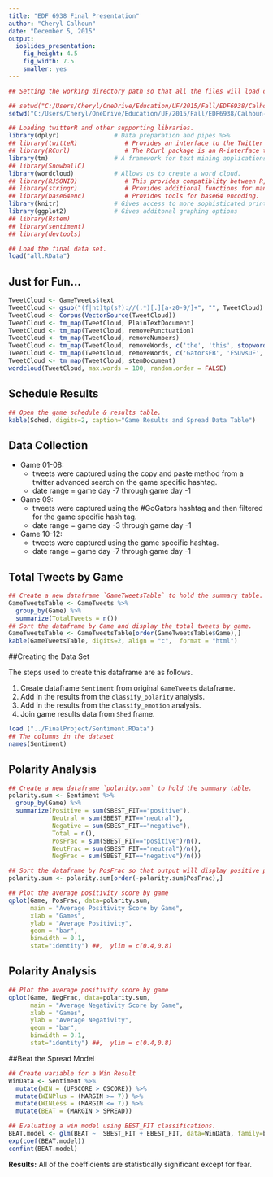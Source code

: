 ---
title: "EDF 6938 Final Presentation"
author: "Cheryl Calhoun"
date: "December 5, 2015"
output: 
  ioslides_presentation: 
    fig_height: 4.5
    fig_width: 7.5
    smaller: yes
---

<style type="text/css">

th {  background-color:#E0E0E0 ;
      border-bottom:1px solid black;
      padding:5px;}

td {
border-bottom:1px dotted black;
padding:5px;
width:auto}

table { 
border-collapse:collapse;
margin:auto;
 border: 1px solid black;}
 
caption {
    padding-top: 8px;
    padding-bottom: 8px;
    color: #777;
    text-align: left;
    font-size: 18px;
}

</style>

```{r Setup Work Environment, echo=FALSE, message=FALSE}

## Setting the working directory path so that all the files will load correctly.

## setwd("C:/Users/Cheryl/OneDrive/Education/UF/2015/Fall/EDF6938/Calhoun-Final/FinalProject")    ## Work computer 
setwd("C:/Users/Cheryl/OneDrive/Education/UF/2015/Fall/EDF6938/Calhoun-Final/FinalProject")     ## Home computer

## Loading twitterR and other supporting libraries.
library(dplyr)               # Data preparation and pipes %>%
## library(twitteR)             # Provides an interface to the Twitter Web API
## library(RCurl)               # The RCurl package is an R-interface to the libcurl library that provides HTTP facilities. 
library(tm)                  # A framework for text mining applications within R.
## library(SnowballC) 
library(wordcloud)           # Allows us to create a word cloud.
## library(RJSONIO)             # This provides compatiblity between R, Javascript & JSON. 
## library(stringr)             # Provides additional functions for manipulating strings.
## library(base64enc)           # Provides tools for base64 encoding.
library(knitr)               # Gives access to more sophisticated printing options.
library(ggplot2)             # Gives additonal graphing options
## library(Rstem)
## library(sentiment)
## library(devtools)

## Load the final data set.
load("all.RData")

```
## Just for Fun...

```{r WordCloud, eval=TRUE, warning=FALSE, echo=FALSE, message=FALSE}

TweetCloud <- GameTweets$text
TweetCloud <- gsub("(f|ht)tp(s?)://(.*)[.][a-z0-9/]+", "", TweetCloud)
TweetCloud <- Corpus(VectorSource(TweetCloud))
TweetCloud <- tm_map(TweetCloud, PlainTextDocument)
TweetCloud <- tm_map(TweetCloud, removePunctuation)
TweetCloud <- tm_map(TweetCloud, removeNumbers)
TweetCloud <- tm_map(TweetCloud, removeWords, c('the', 'this', stopwords('english')))
TweetCloud <- tm_map(TweetCloud, removeWords, c('GatorsFB', 'FSUvsUF', 'UFvsSC', 'character0'))
TweetCloud <- tm_map(TweetCloud, stemDocument)
wordcloud(TweetCloud, max.words = 100, random.order = FALSE)
```

## Schedule Results

```{r schedule, echo=FALSE,  fig.width=4, fig.height=4}
## Open the game schedule & results table.
kable(Sched, digits=2, caption="Game Results and Spread Data Table")
```

## Data Collection

* Game 01-08: 
    + tweets were captured using the copy and paste method from a twitter advanced search on the game specific hashtag. 
    + date range = game day -7 through game day -1
* Game 09: 
    + tweets were captured using the #GoGators hashtag and then filtered for the game specific hash tag.
    + date range = game day -3 through game day -1
* Game 10-12:
    + tweets were captured using the game specific hashtag.
    + date range = game day -7 through game day -1

## Total Tweets by Game {.smaller}
```{r Total Tweets, echo=FALSE}
## Create a new dataframe `GameTweetsTable` to hold the summary table.
GameTweetsTable <- GameTweets %>% 
  group_by(Game) %>%
  summarize(TotalTweets = n())
## Sort the dataframe by Game and display the total tweets by game.
GameTweetsTable <- GameTweetsTable[order(GameTweetsTable$Game),]
kable(GameTweetsTable, digits=2, align = "c",  format = "html")
```

##Creating the Data Set

The steps used to create this dataframe are as follows.

1. Create dataframe `Sentiment` from original `GameTweets` dataframe.
2. Add in the results from the `classify_polarity` analysis.
3. Add in the results from the `classify_emotion` analysis.
4. Join game results data from `Shed` frame.

```{r load sentiment, warning=FALSE, echo=FALSE}
load ("../FinalProject/Sentiment.RData")
## The columns in the dataset
names(Sentiment)
```

## Polarity Analysis

```{r Positive Game Summary, echo=FALSE}
## Create a new dataframe `polarity.sum` to hold the summary table.
polarity.sum <- Sentiment %>% 
  group_by(Game) %>%
  summarize(Positive = sum(SBEST_FIT=="positive"),
            Neutral = sum(SBEST_FIT=="neutral"),
            Negative = sum(SBEST_FIT=="negative"),
            Total = n(),
            PosFrac = sum(SBEST_FIT=="positive")/n(),
            NeutFrac = sum(SBEST_FIT=="neutral")/n(),
            NegFrac = sum(SBEST_FIT=="negative")/n())

## Sort the dataframe by PosFrac so that output will display positive polarity by Game.
polarity.sum <- polarity.sum[order(-polarity.sum$PosFrac),]

## Plot the average positivity score by game
qplot(Game, PosFrac, data=polarity.sum, 
      main = "Average Positivity Score by Game", 
      xlab = "Games", 
      ylab = "Average Positivity", 
      geom = "bar", 
      binwidth = 0.1, 
      stat="identity") ##,  ylim = c(0.4,0.8)
```

## Polarity Analysis

```{r Negative Game Summary, echo=FALSE}
## Plot the average positivity score by game
qplot(Game, NegFrac, data=polarity.sum, 
      main = "Average Negativity Score by Game", 
      xlab = "Games", 
      ylab = "Average Negativity", 
      geom = "bar", 
      binwidth = 0.1, 
      stat="identity") ##,  ylim = c(0.4,0.8)
```

##Beat the Spread Model

```{r BEAT Model, warning=FALSE, echo=FALSE, message=FALSE}

## Create variable for a Win Result
WinData <- Sentiment %>%
  mutate(WIN = (UFSCORE > OSCORE)) %>%
  mutate(WINPlus = (MARGIN >= 7)) %>%
  mutate(WINLess = (MARGIN <= 7)) %>%
  mutate(BEAT = (MARGIN > SPREAD))

## Evaluating a win model using BEST_FIT classifications.
BEAT.model <- glm(BEAT ~  SBEST_FIT + EBEST_FIT, data=WinData, family=binomial)
exp(coef(BEAT.model))
confint(BEAT.model)

```

**Results:**  All of the coefficients are statistically significant except for fear. 
